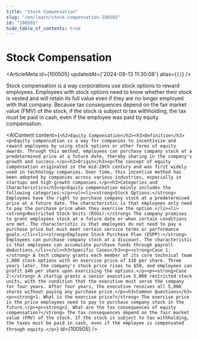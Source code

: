 ```yaml
---
title: "Stock Compensation"
slug: "/en/learn/stock-compensation-100505"
id: "100505"
hide_table_of_contents: true
---
```



# Stock Compensation

<ArticleMeta id={100505} updatedAt={'2024-09-13 11:30:08'} alias={`[]`} />
<div className='border-solid border-b border-t-0 my-4 border-[var(--ifm-color-gray-300)]' />

Stock compensation is a way corporations use stock options to reward employees. Employees with stock options need to know whether their stock is vested and will retain its full value even if they are no longer employed with that company. Because tax consequences depend on the fair market value (FMV) of the stock, if the stock is subject to tax withholding, the tax must be paid in cash, even if the employee was paid by equity compensation.

<AIContent content={`<h2>Equity Compensation</h2><h3>Definition</h3><p>Equity compensation is a way for companies to incentivize and reward employees by using stock options or other forms of equity awards. Through this method, employees can purchase company stock at a predetermined price at a future date, thereby sharing in the company's growth and success.</p><h3>Origin</h3><p>The concept of equity compensation originated in the mid-20th century and was first widely used in technology companies. Over time, this incentive method has been adopted by companies across various industries, especially in startups and high-growth companies.</p><h3>Categories and Characteristics</h3><p>Equity compensation mainly includes the following categories:</p><ul><li><strong>Stock Options:</strong> Employees have the right to purchase company stock at a predetermined price at a future date. The characteristic is that employees only need to pay the purchase price when they exercise the option.</li><li><strong>Restricted Stock Units (RSUs):</strong> The company promises to grant employees stock at a future date or when certain conditions are met. The characteristic is that employees do not need to pay a purchase price but must meet certain service terms or performance goals.</li><li><strong>Employee Stock Purchase Plan (ESPP):</strong> Employees can purchase company stock at a discount. The characteristic is that employees can accumulate purchase funds through payroll deductions.</li></ul><h3>Specific Cases</h3><p><strong>Case 1:</strong> A tech company grants each member of its core technical team 1,000 stock options with an exercise price of $10 per share. Three years later, the company's stock price rises to $50, and employees can profit $40 per share upon exercising the options.</p><p><strong>Case 2:</strong> A startup grants a senior executive 5,000 restricted stock units, with the condition that the executive must serve the company for four years. After four years, the executive receives all 5,000 shares without paying any purchase price.</p><h3>Common Questions</h3><p><strong>1. What is the exercise price?</strong> The exercise price is the price employees need to pay to purchase company stock in the future.</p><p><strong>2. What are the tax consequences of equity compensation?</strong> The tax consequences depend on the fair market value (FMV) of the stock. If the stock is subject to tax withholding, the taxes must be paid in cash, even if the employee is compensated through equity.</p>`} id={100505} />
